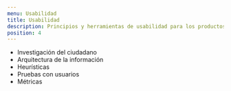 ```yaml
---
menu: Usabilidad
title: Usabilidad
description: Principios y herramientas de usabilidad para los productos digitales del GCBA
position: 4
---
```


- Investigación del ciudadano
- Arquitectura de la información
- Heurísticas
- Pruebas con usuarios
- Métricas
